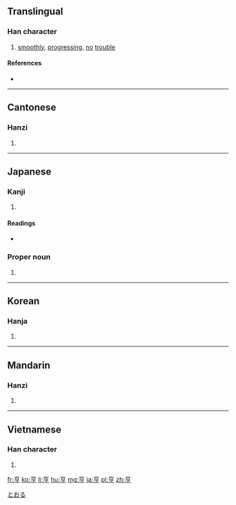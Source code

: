 {{also|享|亯}}

==Translingual==

===Han character===
{{Han char|rn=8|rad=亠|as=05|sn=7|four=0020<sub>7</sub>|canj=卜口弓弓 (YRNN)|ids=⿱⿱[[亠]][[口]][[了]]}}

# [[smoothly]], [[progress]]ing, [[no]] [[trouble]]

====References====
* {{Han ref|kx=0088.120|dkj=00295|dj=0187.050|hdz=10284.030|uh=4EA8|ud=20136|bh=A6EB|bd=42731}}

----

==Cantonese==

===Hanzi===
{{yue-hanzi|jyut=hang1|y=hang1}}

# {{defn|lang=yue|sort=亠05}}

----

==Japanese==

===Kanji===
{{ja-kanji|grade=|rs=亠05}}

# {{defn|lang=ja|sort=亠05}}

====Readings====
* {{ja-readings|on=[[きょう]] (kyō), [[こう]] (kō), [[ほう]] (hō)|kun=[[たてまつる]] (tatematsuru), [[とおる]] (tooru)}}

===Proper noun===
{{ja-pos|k|proper|hira=とおる|rom=Tōru}}

# {{given name|male|lang=ja}}

[[Category:Japanese male given names|とおる]]

----

==Korean==

===Hanja===
{{ko-hanja|hangeul=[[형]], [[팽]]|rv=hyeong, paeng|mr=hyŏng, p'aeng}}

# {{defn|lang=ko|sort=亠05}}

----

==Mandarin==

===Hanzi===
{{cmn-hanzi|pin=[[hēng]] ([[heng1]])|wg=heng<sup>1</sup>}}

# {{defn|lang=cmn|sort=亠05}}

----

==Vietnamese==

===Han character===
{{vi-hantu|[[hanh]]|rs=亠05}}

# {{defn|lang=vi|sort=亠05}}

[[fr:亨]]
[[ko:亨]]
[[li:亨]]
[[hu:亨]]
[[mg:亨]]
[[ja:亨]]
[[pl:亨]]
[[zh:亨]]